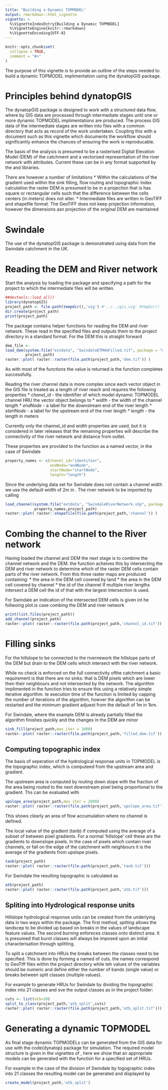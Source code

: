 ```yaml
---
title: "Building a Dynamic TOPMODEL"
output: rmarkdown::html_vignette
vignette: >
  %\VignetteIndexEntry{Building a Dynamic TOPMODEL}
  %\VignetteEngine{knitr::rmarkdown}
  %\VignetteEncoding{UTF-8}
---
```


```r
knitr::opts_chunk$set(
  collapse = TRUE,
  comment = "#>"
)
```
The purpose of this vignette is to provide an outline of the steps needed to
build a dynamic TOPMODEL implimentation using the dynatopGIS package.

# Principles behind dynatopGIS

The dynatopGIS package is designed to work with a structured data flow, where
by GIS data are processed through intermediate stages until one or more dynamic
TOPMODEL implimentations are produced. The process GIS data of the intermediate stages are written
into files with a common directory that acts as record of the work
undertaken. Coupling this with a document such as this vignette which
documents the workflow should significantly enhance the chances of ensuring
the work is reproducable.

The basis of the analysis is presumed to be a rasterised Digital Elevation Model (DEM) of
the catchment and a vectorised representation of the river network with
attributes. Current these can be in any format supported by the \code{raster} and \code{sp}
libraries.

There are however a number of limitations
* Within the calculations of the gradient used within the sink filling, flow routing and
  topographic index calculation the raster DEM is presumed to be in a
  projection that is has square or rectangular cells such that the difference
  between the cells centers (in meters) does not alter.
* Intermediate files are written in GeoTIFF and shapefile format. The GeoTIFF does not keep
  projection information, however the dimensions asn projection of the
  original DEM are maintained

# Swindale

The use of the dynatopGIS package is demonstrated using data from the Swindale
catchment in the UK.

# Reading the DEM and River network

Start the analysis by loading the \code{dynatopGIS} package and specifying a
path for the project to which the intermediate files will be written.
```r
##devtools::load_all()
library(dynatopGIS)
project_path <- file.path(tempdir(),'vig') #'../../gis_vig' #tmpDir()
dir.create(project_path)
print(project_path)
```
The package contains helper functions for reading the DEM and river
network. These read in the specified files and outputs them to the project
directory in a standard format. For the DEM this is straight forward
```r
dem_file <- 
load_dem(system.file("extdata", "SwindaleDTM4mFilled.tif", package = "dynatopGIS", mustWork = TRUE),
         project_path)
raster::plot( raster::raster(file.path(project_path,'dem.tif')) )
```
As with most of the \code{dynatopGIS} functions the value \code{TRUE} is
returned is the function completes successfully.

Reading the river channel data is more complex since each vector object in the
GIS file is treated as a length of river reach and requires the following
properties
* *chanel_id* - the identifier of which model dynamic TOPMODEL channel HRU the
vector object belongs to
* *width* - the width of the channel length
* *endNode* - a label for the downstream end of the river length
* *startNode* - a label for the upstream end of the river length
* *length* - the length in meters

Currently only the channel_id and width properties are used, but it is considered in later
releases that the remaining properties will describe the connectivity of the
river network and distance from outlet.

These properties are provided to the \code{load_channel} function as a named
vector, in the case of Swindale
```r
property_names <- c(chanel_id="identifier",
                    endNode="endNode",
                    startNode="startNode",
                    length="length")
```
Since the underlying data set for Swindale does not contain a channel width we
use the default width of 2m in \code{load_channel}. The river network to be imported by calling
```r
load_channel(system.file("extdata", "SwindaleRiverNetwork.shp", package = "dynatopGIS", mustWork = TRUE),
             property_names,project_path)
raster::plot( raster::shapefile(file.path(project_path,'channel')) )
```

# Combing the channel to the River network

Having loaded the channel and DEM the next stage is to combine the channel network
and the DEM. the \code{add_channel} function acheives this by intersecting the
DEM and river network to determine which of the raster DEM cells contain parts
of the river network. From this three raster maps are produced containing:
* the area in the DEM cell covered by land
* the area in the DEM cell covered by channel
* the id of the channel
If multiple river lengths intersect a DEM cell the id of that with the largest
intersection is used. 

For Swindale an indication of the intersected DEM cells is given int
he follwoing plot.is case combing the DEM and river network
```r
print(list.files(project_path))
add_channel(project_path)
raster::plot( raster::raster(file.path(project_path,'channel_id.tif')) )
```
# Filling sinks

For the hillslope to be connected to the rivernework the hillslope parts of
the DEM but drain to the DEM cells which intersect with the river network.

While no check is enforced on the full connectivity ofthe catchment a basic requirement is that there are no
sinks: that is DEM pixels which are lower then their neighbours and not
intersected by the network. The algorithm implimented in the \code{sink_fill}
function tries to ensure this using a relatively simple iterative
algorithm. te execution time of the function is limited by capping the number
of iterations of the algorithm, howver the algorithm can be restarted and the
minimum gradient adjuest from the default of 1m in 1km.

For Swindale, where the example DEM is already partially filled the algorithm
finishes quickly and the changes in the DEM are minor
```r
sink_fill(project_path,max_iter = 1000)
raster::plot( raster::raster(file.path(project_path,'filled_dem.tif')) - raster::raster(file.path(project_path,'dem.tif')) )
```

## Computing topographic index
The basis of seperation of the hydrological response units in TOPMODEL is the
topographic index, which is computeed from the upstream area and gradient.

The upstream area is computed by routing down slope with the fraction of the
area being routed to the next downstream pixel being proportional to the
gradient. Ths can be evaluated with
```r
upslope_area(project_path,max_iter = 2000)
raster::plot( raster::raster(file.path(project_path,'upslope_area.tif')))
```
This shows clearly an area of flow accumulation where no channel is defined.

The local value of the gradient (tanb) if computed using the average of a
subset of between pixel gradients. For a normal 'hillslope' cell these are the
gradients to downslope pixels. In the case of pixels which contain river
channels, or fall on the edge of the catchment with \code{NA} neighbours it is
the average of the gradients from upslope pixels.
```r
tanb(project_path)
raster::plot( raster::raster(file.path(project_path,'tanb.tif')))
```

For Swindale the resulting topographic is calculated as
```r
atb(project_path)
raster::plot( raster::raster(file.path(project_path,'atb.tif')))
```

## Spliting into Hydrological response units
Hillslope hydrological response units can be created from the underlying data
in two ways within the \code{dynatopGIS} package. The first method, *spliting*
allows the landscep to be divided up based on breaks in the values of
landscape feature values. The second *burning* enforeces classes onto distinct
area. It is presumed that burnt classes will always be imposed upon an initial
characterisation through splitting.

To split a catchment into HRUs the breaks between the classes need to be
specified. This is done by forming a named \code{list} of cuts. the names
correspond to GeoTiff files within the project directory while teh values of
the variables should be numeric and define either the number of bands (single
value) or breaks between split classes (multiple values).

For example to generate HRUs for Swindale by dividing the topographic index
into 21 classes and sve the output classes as \code{atb_split.tif} in the
project folder:
```r
cuts <- list(atb=20)
split_to_class(project_path,'atb_split',cuts)
raster::plot( raster::raster(file.path(project_path,'atb_split.tif')))
```

# Generating a dynamic TOPMODEL
As final stage dynamic TOPMODELs can be generated from the GIS data for use
with the code{dynatop} package for simulation. The required model structure is given
in the vignettes of \code{dynatop}, here we show that an appropriate models
can be generated with the \code{compute_model} function for a specified set of
HRUs. 

For example in the case of the division of Swindale by togographic index into
21 classes the resulting model can be generated and displayed by
```r
create_model(project_path,'atb_split')
```
